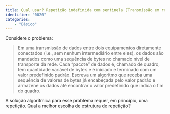 ```yaml
---
title: Qual usar? Repetição indefinida com sentinela (Transmissão em rede)
identifier: "0020"
categories:
    - "Básico"
---
```

::: {#exr-0020}
Considere o problema:

> Em uma transmissão de dados entre dois equipamentos diretamente conectados (i.e., sem nenhum intermediário entre eles), os dados são mandados como uma sequência de bytes no chamado nível de transporte da rede. Cada "pacote" de dados é, chamado de quadro, tem quantidade variável de bytes e é iniciado e terminado com um valor predefinido padrão. Escreva um algoritmo que receba uma sequência de valores de bytes já encabeçada pelo valor padrão e armazene os dados até encontrar o valor predefinido que indica o fim do quadro.

A solução algorítmica para esse problema requer, em princípio, uma repetição.
Qual a melhor escolha de estrutura de repetição?
:::
